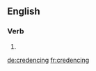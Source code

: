 
==English==

===Verb===
{{head|en}}

# {{present participle of|credence}}

[[de:credencing]]
[[fr:credencing]]